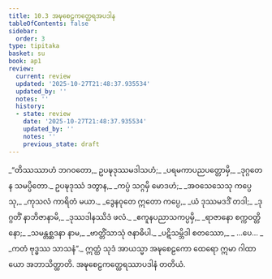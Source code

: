 ```yaml
---
title: 10.3 အဍ္ဎစေဠကတ္ထေရအပဒါန
tableOfContents: false
sidebar:
  order: 3
type: tipitaka
basket: su
book: ap1
review:
  current: review
  updated: '2025-10-27T21:48:37.935534'
  updated_by: ''
  notes: ''
  history:
  - state: review
    date: '2025-10-27T21:48:37.935534'
    updated_by: ''
    notes: ''
    previous_state: draft
---
```



<ReviewStatus review={frontmatter.review} showDetails={true} />

<HypothesisAnnotation frontmatter={frontmatter} />

<DynamicBreadcrumb />

<Division number="14" book="ap1" e="ch" v="20" p="148">

<Paragraph number="1782" type="verses" book="ap1">
_“တိဿဿာဟံ ဘဂဝတော,_  
ဥပဍ္ဎဒုဿမဒါသဟံ;_  
_ပရမကာပညပတ္တောမှိ,_  
_ဒုဂ္ဂတေန သမပ္ပိတော._  

</Paragraph>

</Division>
<Division number="15" book="ap1" e="ch" v="20" p="148">

<Paragraph number="1783" type="verses" book="ap1">
ဥပဍ္ဎဒုဿံ ဒတွာန,_  
_ကပ္ပံ သဂ္ဂမှိ မောဒဟံ;_  
_အဝသေသေသု ကပ္ပေသု,_  
_ကုသလံ ကာရိတံ မယာ._  

</Paragraph>

</Division>
<Division number="16" book="ap1" e="ch" v="20" p="148">

<Paragraph number="1784" type="verses" book="ap1">
_ဒွေနဝုတေ ဣတော ကပ္ပေ,_  
_ယံ ဒုဿမဒဒိံ တဒါ;_  
_ဒုဂ္ဂတိံ နာဘိဇာနာမိ,_  
_ဒုဿဒါနဿိဒံ ဖလံ._  

</Paragraph>

</Division>
<Division number="17" book="ap1" e="ch" v="20" p="148">

<Paragraph number="1785" type="verses" book="ap1">
_ဧကူနပညာသကပ္ပမှိ,_  
_ရာဇာနော စက္ကဝတ္တိနော;_  
_သမန္တစ္ဆဒနာ နာမ,_  
_ဗာတ္တိံသာသုံ ဇနာဓိပါ._  

</Paragraph>

</Division>
<Division number="18" book="ap1" e="ch" v="20" p="148">

<Paragraph number="1786" type="verses" book="ap1">
_ပဋိသမ္ဘိဒါ စတဿော,_  
_ …ပေ… _  
_ကတံ ဗုဒ္ဓဿ သာသနံ”._  

</Paragraph>

<Paragraph number="1787" book="ap1">
ဣတ္ထံ သုဒံ အာယသ္မာ အဍ္ဎစေဠကော ထေရော ဣမာ ဂါထာယော အဘာသိတ္ထာတိ.

</Paragraph>
</Division>

<Paragraph number="1788" type="center" book="ap1">
အဍ္ဎစေဠကတ္ထေရဿာပဒါနံ တတိယံ.
</Paragraph>